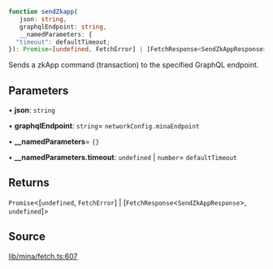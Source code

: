 ```ts
function sendZkapp(
   json: string, 
   graphqlEndpoint: string, 
   __namedParameters: {
  "timeout": defaultTimeout;
}): Promise<[undefined, FetchError] | [FetchResponse<SendZkAppResponse>, undefined]>
```

Sends a zkApp command (transaction) to the specified GraphQL endpoint.

## Parameters

• **json**: `string`

• **graphqlEndpoint**: `string`= `networkConfig.minaEndpoint`

• **\_\_namedParameters**= `{}`

• **\_\_namedParameters.timeout**: `undefined` \| `number`= `defaultTimeout`

## Returns

`Promise`\<[`undefined`, `FetchError`] \| [`FetchResponse`\<`SendZkAppResponse`\>, `undefined`]\>

## Source

[lib/mina/fetch.ts:607](https://github.com/o1-labs/o1js/blob/1ed4125b454628ef1e3e4d32dd416718a59702b8/src/lib/mina/fetch.ts#L607)
